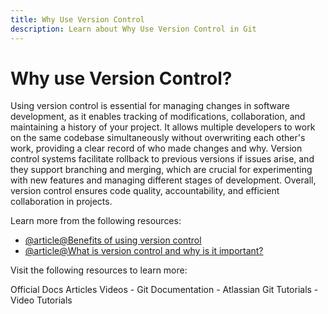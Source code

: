 ```yaml
---
title: Why Use Version Control
description: Learn about Why Use Version Control in Git
---
```


# Why use Version Control?

Using version control is essential for managing changes in software development, as it enables tracking of modifications, collaboration, and maintaining a history of your project. It allows multiple developers to work on the same codebase simultaneously without overwriting each other's work, providing a clear record of who made changes and why. Version control systems facilitate rollback to previous versions if issues arise, and they support branching and merging, which are crucial for experimenting with new features and managing different stages of development. Overall, version control ensures code quality, accountability, and efficient collaboration in projects.

Learn more from the following resources:

- [@article@Benefits of using version control](https://www.techrepublic.com/article/version-control-benefits/)
- [@article@What is version control and why is it important?](https://start.docuware.com/blog/document-management/what-is-version-control-why-is-it-important)

Visit the following resources to learn more:

<Tabs defaultValue="official">
<TabsList>
<TabsTrigger value="official">Official Docs</TabsTrigger>
<TabsTrigger value="article">Articles</TabsTrigger>
<TabsTrigger value="video">Videos</TabsTrigger>
</TabsList>

<TabsContent value="official">
- <Link href="https://git-scm.com/docs">Git Documentation</Link>
</TabsContent>
<TabsContent value="article">
- <Link href="https://www.atlassian.com/git/tutorials">Atlassian Git Tutorials</Link>
</TabsContent>
<TabsContent value="video">
- <Link href="https://www.youtube.com/results?search_query=git+why-use-version-control+tutorial">Video Tutorials</Link>
</TabsContent>
</Tabs>

<Outlet path="3-git-branching/basics/why-use-version-control" />
